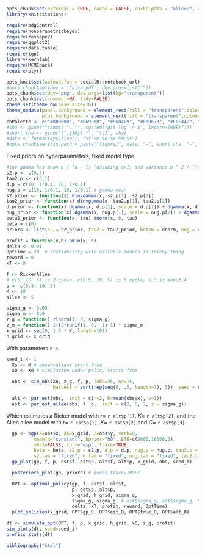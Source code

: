 ```r
opts_chunk$set(external = TRUE, cache = FALSE, cache.path = "allee/", warning=FALSE)
library(knitcitations)
```


```r
require(pdgControl)
require(nonparametricbayes)
require(reshape2)
require(ggplot2)
require(data.table)
require(tgp)
library(kernlab)
require(MCMCpack)
require(plyr)

```

```r
opts_knit$set(upload.fun = socialR::notebook.url)
#opts_chunk$set(dev = 'Cairo_pdf', dev.args=list(""))
opts_chunk$set(dev="png", dev.args=list(bg="transparent"))
opts_chunk$set(comment=NA, tidy=FALSE)
theme_set(theme_bw(base_size=16))
theme_update(panel.background = element_rect(fill = "transparent",colour = NA),
             plot.background = element_rect(fill = "transparent",colour = NA))
cbPalette <- c("#000000", "#E69F00", "#56B4E9", "#009E73", "#F0E442", "#0072B2", "#D55E00", "#CC79A7")
#sha <- gsub("^commit ", "", system("git log -n 1", intern=TRUE)[1])
#short_sha <- gsub("(^.{10}).*", "\\1", sha)
#date <- format(Sys.time(), "%Y-%m-%d-%H-%M-%S")
#opts_chunk$set(fig.path = paste("figure/", date, "-", short_sha, "-", sep=""))

```


Fixed priors on hyperparameters, fixed model type.

```r
#inv gamma has mean b / (a - 1) (assuming a>1) and variance b ^ 2 / ((a - 2) * (a - 1) ^ 2) (assuming a>2)
s2.p <- c(5,5)  
tau2.p <- c(5,1)
d.p = c(10, 1/0.1, 10, 1/0.1)
nug.p = c(10, 1/0.1, 10, 1/0.1) # gamma mean
s2_prior <- function(x) dinvgamma(x, s2.p[1], s2.p[2])
tau2_prior <- function(x) dinvgamma(x, tau2.p[1], tau2.p[2])
d_prior <- function(x) dgamma(x, d.p[1], scale = d.p[2]) + dgamma(x, d.p[3], scale = d.p[4])
nug_prior <- function(x) dgamma(x, nug.p[1], scale = nug.p[2]) + dgamma(x, nug.p[3], scale = nug.p[4])
beta0_prior <- function(x, tau) dnorm(x, 0, tau)
beta = c(0)
priors <- list(s2 = s2_prior, tau2 = tau2_prior, beta0 = dnorm, nug = nug_prior, d = d_prior, ldetK = function(x) 0)
```

```r
profit = function(x,h) pmin(x, h)
delta <- 0.01
OptTime = 20  # stationarity with unstable models is tricky thing
reward = 0
xT <- 0

```


```r
f <- RickerAllee
# c(5, 10, 5) is 2-cycle, c(5.5, 10, 5) is 6 cycle, 5.3 is about 4
p <- c(5.3, 10, 5) 
K <- 10
allee <- 5
```


```r
sigma_g <- 0.05
sigma_m <- 0.0
z_g = function() rlnorm(1, 0, sigma_g)
z_m = function() 1+(2*runif(1, 0,  1)-1) * sigma_m
x_grid <- seq(0, 1.5 * K, length=101)
h_grid <- x_grid
```

With parameters `r p`. 



```r
seed_i <- 1
  Xo <- K # observations start from
  x0 <- Xo # simulation under policy starts from
```


```r
  obs <- sim_obs(Xo, z_g, f, p, Tobs=35, nz=15, 
                 harvest = sort(rep(seq(0, .5, length=7), 5)), seed = seed_i)
```


```r
  alt <- par_est(obs,  init = c(r=2, K=mean(obs$x), s=1))
  est <- par_est_allee(obs, f, p,  init = c(2, 6, 2, s = sigma_g))
```


Which estimates a Ricker model with $r =$ `r alt$p[1]`, $K =$ `r alt$p[2]`, and the Allen allee model with $r =$ `r est$p[1]`, $K =$ `r est$p[2]` and $C =$ `r est$p[3]`.  


```r
  gp <- bgp(X=obs$x, XX=x_grid, Z=obs$y, verb=0,
          meanfn="constant", bprior="b0", BTE=c(2000,16000,2),
          m0r1=FALSE, corr="exp", trace=TRUE, 
          beta = beta, s2.p = s2.p, d.p = d.p, nug.p = nug.p, tau2.p = tau2.p,
          s2.lam = "fixed", d.lam = "fixed", nug.lam = "fixed", tau2.lam = "fixed")      
  gp_plot(gp, f, p, est$f, est$p, alt$f, alt$p, x_grid, obs, seed_i)
```

```r
  posteriors_plot(gp, priors) # needs trace=TRUE!
```


```r
  OPT <- optimal_policy(gp, f, est$f, alt$f,
                        p, est$p, alt$p,
                        x_grid, h_grid, sigma_g, 
                        sigma_g, sigma_g, # est$sigma_g, alt$sigma_g, but those ests are poor
                        delta, xT, profit, reward, OptTime)
  plot_policies(x_grid, OPT$gp_D, OPT$est_D, OPT$true_D, OPT$alt_D)
```



```r
dt <- simulate_opt(OPT, f, p, x_grid, h_grid, x0, z_g, profit)
sim_plots(dt, seed=seed_i)
profits_stats(dt)
```
  



```r
bibliography("html")
```
